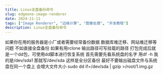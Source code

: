 ```yaml
---
title: Linux全盘备份命令
slug: edgeone-image-renderer
date: 2024-11-11
tags: ["Image Renderer", "边缘计算", "图像处理", "开发教程"]
description: Linux全盘备份命令
---
```



如果你在用的服务器是小厂或者需要经常备份数据 数据库难迁移、网站难迁移等问题 不如直接全盘备份
如果有用rclone 输出路径可写挂载的路径
打包完成后就是一个dd包，可使用dd脚本进行恢复系统
首先需要先看系统盘的名字 用df -h 我的是/dev/sda1 那就写/dev/sda 这样是全分区备份
最好不要输出磁盘文件与系统盘在同一个盘上 会增大文件大小
sudo dd if=/dev/sda | gzip >/root/1.img.gz
